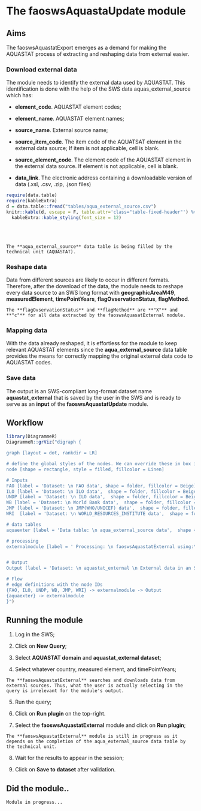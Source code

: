 # **The faoswsAquastaUpdate module** {#External}

## **Aims**

The faoswsAquastatExport emerges as a demand for making the AQUASTAT process of extracting and reshaping data from external easier.


### **Download external data**

The module needs to identify the external data used by AQUASTAT. This identification is done with the help of the SWS data aquas_external_source which has:

- **element_code**. AQUASTAT element codes;

- **element_name**. AQUASTAT element names;

- **source_name**. External source name;

- **source_item_code**. The item code of the AQUATSAT element in the external data source; If item is not applicable, cell is blank.

- **source_element_code**. The element code of the AQUASTAT element in the external data source. If element is not applicable, cell is blank.

- **data_link**. The electronic address containing a downloadable version of data (.xsl, .csv, .zip, .json files)


```r
require(data.table)
require(kableExtra)
d = data.table::fread("tables/aqua_external_source.csv")
knitr::kable(d, escape = F, table.attr='class="table-fixed-header"') %>%
  kableExtra::kable_styling(font_size = 12)
```

<br>
<br>
```block
The **aqua_external_source** data table is being filled by the technical unit (AQUASTAT).

```


### **Reshape data**
Data from different sources are likely to occur in different formats. Therefore, after the download of the data, the module needs to reshape every data source to an SWS long format with **geographicAreaM49**, **measuredElement**, **timePointYears**, **flagOvservationStatus**, **flagMethod**. 

```block

The **flagOvservationStatus** and **flagMethod** are **"X"** and **"c"** for all data extracted by the faoswsAquasatExternal module.

```


### **Mapping data**
With the data already reshaped, it is effortless for the module to keep relevant AQUASTAT elements since the **aqua_external_source** data table provides the means for correctly mapping the original external data code to AQUASTAT codes.

### **Save data**
The output is an SWS-compliant long-format dataset name **aquastat_external** that is saved by the user in the SWS and is ready to serve as an **input** of the **faoswsAquastatUpdate** module.


## **Workflow**
```r

library(DiagrammeR)
DiagrammeR::grViz("digraph {

graph [layout = dot, rankdir = LR]

# define the global styles of the nodes. We can override these in box if we wish
node [shape = rectangle, style = filled, fillcolor = Linen]

# Inputs
FAO [label = 'Dataset: \n FAO data', shape = folder, fillcolor = Beige]
ILO [label = 'Dataset: \n ILO data',  shape = folder, fillcolor = Beige]
UNDP [label = 'Dataset: \n ILO data',  shape = folder, fillcolor = Beige]
WB [label = 'Dataset: \n World Bank data',  shape = folder, fillcolor = Beige]
JMP [label = 'Dataset: \n JMP(WHO/UNICEF) data',  shape = folder, fillcolor = Beige]
WRI  [label = 'Dataset: \n WORLD_RESOURCES_INSTITUTE data',  shape = folder, fillcolor = Beige] 

# data tables
aquaexter [label = 'Data table: \n aqua_external_source data',  shape = folder, fillcolor = LightGrey]

# processing
externalmodule [label = ' Processing: \n faoswsAquastatExternal using:\n 1. Download and read in the data, \n 2. Reshape data \n to an long-format dataset, \n 3. Map out origin codes to AQUASTAT codes, \n 4. Retain relevant elements', shape = rectangle, fillcolor = LightBlue]


# Output
Output [label = 'Dataset: \n aquastat_external \n External data in an SWS compliant dataset', shape = folder, fillcolor = Beige]

# Flow
# edge definitions with the node IDs
{FAO, ILO, UNDP, WB, JMP, WRI} -> externalmodule -> Output
{aquaexter} -> externalmodule
}")

```

## **Running the module**

1. Log in the SWS;

2. Click on **New Query**;

3. Select **AQUASTAT domain** and **aquastat_external dataset**;

4. Select whatever country, measured element, and timePointYears;

```block

The **faoswsAquastatExternal** searches and downloads data from external sources. Thus, what the user is actually selecting in the query is irrelevant for the module's output.

```

5. Run the query;

6. Click on **Run plugin** on the top-right.

7. Select the **faoswsAquastatExternal** module and click on **Run plugin**;

```block

The **faoswsAquastatExternal** module is still in progress as it depends on the completion of the aqua_external_source data table by the technical unit. 

```

8. Wait for the results to appear in the session;


9. Click on **Save to dataset** after validation.


## **Did the module..**

```block

Module in progress...

```